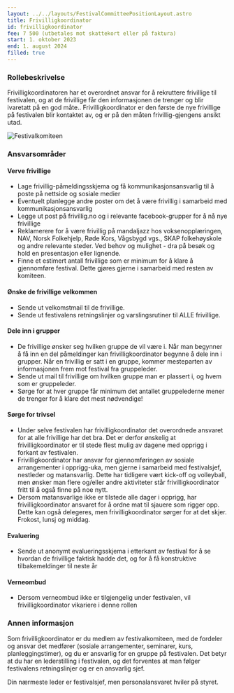 ```yaml
---
layout: ../../layouts/FestivalCommitteePositionLayout.astro
title: Frivilligkoordinator
id: frivilligkoordinator
fee: 7 500 (utbetales mot skattekort eller på faktura)
start: 1. oktober 2023
end: 1. august 2024
filled: true
---
```


### Rollebeskrivelse

Frivilligkoordinatoren har et overordnet ansvar for å rekruttere frivillige til festivalen, og at de frivillige får den informasjonen de trenger og blir ivaretatt på en god måte..
Frivilligkoordinator er den første de nye frivillige på festivalen blir kontaktet av, og er på den måten frivillig-gjengens ansikt utad.

<img
  src="/festivalkomite/frivilligkoordinator.jpg"
  alt="Festivalkomiteen"
  class="rounded-lg shadow-lg md:max-w-md"
/>

### Ansvarsområder

#### Verve frivillige

- Lage frivillig-påmeldingsskjema og få kommunikasjonsansvarlig til å poste på nettside og sosiale medier
- Eventuelt planlegge andre poster om det å være frivillig i samarbeid med kommunikasjonsansvarlig
- Legge ut post på frivillig.no og i relevante facebook-grupper for å nå nye frivillige
- Reklamerere for å være frivillig på mandaljazz hos voksenopplæringen, NAV, Norsk Folkehjelp, Røde Kors, Vågsbygd vgs., SKAP folkehøyskole og andre relevante steder. Ved behov og mulighet - dra på besøk og hold en presentasjon eller lignende.
- Finne et estimert antall frivillige som er minimum for å klare å gjennomføre festival. Dette gjøres gjerne i samarbeid med resten av komiteen.

#### Ønske de frivillige velkommen

- Sende ut velkomstmail til de frivillige.
- Sende ut festivalens retningslinjer og varslingsrutiner til ALLE frivillige.

#### Dele inn i grupper

- De frivillige ønsker seg hvilken gruppe de vil være i. Når man begynner å få inn en del påmeldinger kan frivilligkoordinator begynne å dele inn i grupper. Når en frivillig er satt i en gruppe, kommer mesteparten av informasjonen frem mot festival fra gruppeleder.
- Sende ut mail til frivillige om hvilken gruppe man er plassert i, og hvem som er gruppeleder.
- Sørge for at hver gruppe får minimum det antallet gruppelederne mener de trenger for å klare det mest nødvendige!

#### Sørge for trivsel

- Under selve festivalen har frivilligkoordinator det overordnede ansvaret for at alle frivillige har det bra. Det er derfor ønskelig at frivilligkoordinator er til stede flest mulig av dagene med opprigg i forkant av festivalen.
- Frivilligkoordinator har ansvar for gjennomføringen av sosiale arrangementer i opprigg-uka, men gjerne i samarbeid med festivalsjef, nestleder og matansvarlig. Dette har tidligere vært kick-off og volleyball, men ønsker man flere og/eller andre aktiviteter står frivilligkoordinator fritt til å også finne på noe nytt.
- Dersom matansvarlige ikke er tilstede alle dager i opprigg, har frivilligkoordinator ansvaret for å ordne mat til sjauere som rigger opp. Dette kan også delegeres, men frivilligkoordinator sørger for at det skjer. Frokost, lunsj og middag.

#### Evaluering

- Sende ut anonymt evalueringsskjema i etterkant av festival for å se hvordan de frivillige faktisk hadde det, og for å få konstruktive tilbakemeldinger til neste år

#### Verneombud

- Dersom verneombud ikke er tilgjengelig under festivalen, vil frivilligkoordinator vikariere i denne rollen

### Annen informasjon

Som frivilligkoordinator er du medlem av festivalkomiteen, med de fordeler og ansvar det medfører (sosiale arrangementer, seminarer, kurs, planleggingstimer), og du er ansvarlig for en gruppe på festivalen. Det betyr at du har en lederstilling i festivalen, og det forventes at man følger festivalens retningslinjer og er en ansvarlig sjef.

Din nærmeste leder er festivalsjef, men personalansvaret hviler på styret.
